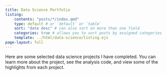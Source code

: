 ```yaml
---
title: Data Science Portfolio
listing: 
    contents: "posts/*/index.qmd"
    type: default # or `default` or `table`
    sort: "date desc" # can also sort on more than one field
    categories: true # allows you to sort posts by assigned categories 
    template: ../html/data-science/listing.ejs
page-layout: full
---
```


Here are some selected data science projects I have completed. You can learn more about the project, see the analysis code, and view some of the highlights from each project.
